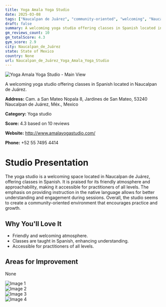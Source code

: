 ```yaml
---
title: Yoga Amala Yoga Studio
date: 2025-03-08
tags: ["Naucalpan de Juárez", "community-oriented", "welcoming", "Naucalpan de Juárez"]  
draft: false
summary: A welcoming yoga studio offering classes in Spanish located in Naucalpan de Juárez.
gm_reviews_count: 10
gm_totalScore: 4.3
gym_score: 2.9
city: Naucalpan_de_Juárez
state: State of Mexico
country: None
url: Naucalpan_de_Juárez_Yoga_Amala_Yoga_Studio
---
```


<div className="aspect-[16/9] relative my-8">
  <img 
    src="https://lh5.googleusercontent.com/p/AF1QipNjPhXX4UTB3a_Zx4_jbDUL5D-AhKp15zdb20XB=w1920-h1080-k-no"
    alt="Yoga Amala Yoga Studio - Main View"
    className="object-cover absolute inset-0 w-full h-full rounded-lg"
  />
</div>

A welcoming yoga studio offering classes in Spanish located in Naucalpan de Juárez.

**Address:** Cam. a San Mateo Nopala 8, Jardines de San Mateo, 53240 Naucalpan de Juárez, Méx., Mexico

**Category:** Yoga studio

**Score:** 4.3 based on 10 reviews

**Website:** http://www.amalayogastudio.com/

**Phone:** +52 55 7495 4414

# Studio Presentation

The yoga studio is a welcoming space located in Naucalpan de Juárez, offering classes in Spanish. It is praised for its friendly atmosphere and approachability, making it accessible for practitioners of all levels. The emphasis on providing instruction in the native language allows for better understanding and engagement during sessions. Overall, the studio seems to create a community-oriented environment that encourages practice and growth.

## Why You'll Love It

- Friendly and welcoming atmosphere.
- Classes are taught in Spanish, enhancing understanding.
- Accessible for practitioners of all levels.

## Areas for Improvement

None

<div className="grid grid-cols-1 xl:grid-cols-2 gap-4 my-8">
<div className="aspect-[4/3] relative"><img src="https://lh3.googleusercontent.com/p/AF1QipNu8ScomsB4bogFLZVy5WiyY3U39Vhqubukj32a=w1920-h1080-k-no" alt="Image 1" className="object-cover absolute inset-0 w-full h-full rounded-lg" /></div>
<div className="aspect-[4/3] relative"><img src="https://lh5.googleusercontent.com/p/AF1QipPqxiLpmF-8AZPnv2-M5DhpQmWHFrxU9rDtzG9q=w1920-h1080-k-no" alt="Image 2" className="object-cover absolute inset-0 w-full h-full rounded-lg" /></div>
<div className="aspect-[4/3] relative"><img src="https://lh5.googleusercontent.com/p/AF1QipNuUEwlr0nb0VCCAHYWfotvobM4sJXILxFbfFzP=w1920-h1080-k-no" alt="Image 3" className="object-cover absolute inset-0 w-full h-full rounded-lg" /></div>
<div className="aspect-[4/3] relative"><img src="https://lh5.googleusercontent.com/p/AF1QipNS1WkVy79MVNknyK7_Dv8KARYKXovx87ddHjVB=w1920-h1080-k-no" alt="Image 4" className="object-cover absolute inset-0 w-full h-full rounded-lg" /></div>
</div>